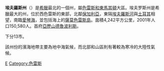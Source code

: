 {{Infobox Pref GR
|name = 埃夫羅斯
|name_local = Νομός Έβρου
|flag_reg = 
|image_map = GreeceEvros.png
|periph = [[色雷斯和東馬其頓|色雷斯和東馬其頓]]
|capital = [[亞歷山德魯波利斯|亞歷山德魯波利斯]]
|population = 150580
|population_as_of = 2005年
|pop_rank = 第21位
|popdens_rank = 第44位
|area = 4242
|area_rank = 第6位
|postal_code = 68x xx
|area_code = 255x0
|licence = ΕΒ, ΟΡ
|provinces = 5
|municip = 13
|commun = 0
|ISO = GR-72
|website = 
|munic_map = Evros municipalities numbered.png}}

'''埃夫羅斯州'''（{{lang-el|Νομός Έβρου}}）是[[希臘|希臘]]最北的一個州，屬[[色雷斯和東馬其頓|色雷斯和東馬其頓]]大區。埃夫罗斯州是希臘最大的州，位於西色雷斯的東部，北鄰[[保加利亞|保加利亞]]，東隔[[埃夫羅斯河|埃夫羅斯河]]與[[土耳其|土耳其]]相望，南臨[[愛琴海|愛琴海]]，並包括海上的[[薩莫色雷斯島|薩莫色雷斯島]]。面積4,242平方公里，2001年人口150,580人。首府[[亞歷山德魯波利斯|亞歷山德魯波利斯]]。

下分13市。

該州份的濱海地帶主要為地中海氣候，而北部和山區則有著較為寒冷的大陸性氣候。

[[Category:希臘州份|Ε]]
[[Category:色雷斯|Category:色雷斯]]